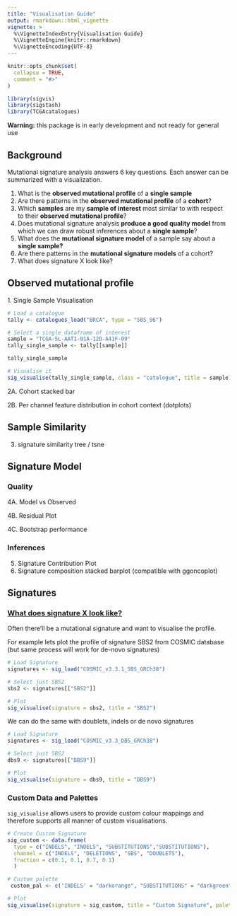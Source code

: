 ```yaml
---
title: "Visualisation Guide"
output: rmarkdown::html_vignette
vignette: >
  %\VignetteIndexEntry{Visualisation Guide}
  %\VignetteEngine{knitr::rmarkdown}
  %\VignetteEncoding{UTF-8}
---
```


```r
knitr::opts_chunk$set(
  collapse = TRUE,
  comment = "#>"
)
```

```r
library(sigvis)
library(sigstash)
library(TCGAcatalogues)
```

**Warning:** this package is in early development and not ready for general use

## Background

Mutational signature analysis answers 6 key questions. Each answer can be summarized with a visualization.

1.  What is the **observed mutational profile** of a **single sample**
2.  Are there patterns in the **observed mutational profile** of a **cohort**?
3.  Which **samples** are my **sample of interest** most similar to with respect to their **observed mutational profile**?
4.  Does mutational signature analysis **produce a good quality model** from which we can draw robust inferences about a **single sample**?
5.  What does the **mutational signature model** of a sample say about a **single sample?**
6.  Are there patterns in the **mutational signature models** of a cohort?
7.  What does signature X look like?

## **Observed mutational profile**

1\. Single Sample Visualisation

```r

# Load a catalogue
tally <- catalogues_load("BRCA", type = "SBS_96")

# Select a single dataframe of interest
sample = "TCGA-5L-AAT1-01A-12D-A41F-09"
tally_single_sample <- tally[[sample]]

tally_single_sample

# Visualise it
sig_visualise(tally_single_sample, class = "catalogue", title = sample)
```

2A. Cohort stacked bar

2B. Per channel feature distribution in cohort context (dotplots)

## Sample Similarity

3.  signature similarity tree / tsne

## Signature Model

### Quality

4A. Model vs Observed

4B. Residual Plot

4C. Bootstrap performance

### Inferences

5.  Signature Contribution Plot
6.  Signature composition stacked barplot (compatible with ggoncoplot)

## Signatures

### [**What does signature X look like?**]{.underline}

Often there'll be a mutational signature and want to visualise the profile.

For example lets plot the profile of signature SBS2 from COSMIC database (but same process will work for de-novo signatures)

```r
# Load Signature
signatures <- sig_load("COSMIC_v3.3.1_SBS_GRCh38")

# Select just SBS2
sbs2 <- signatures[["SBS2"]]

# Plot
sig_visualise(signature = sbs2, title = "SBS2")

```

We can do the same with doublets, indels or de novo signatures

```r
# Load Signature
signatures <- sig_load("COSMIC_v3.3_DBS_GRCh38")

# Select just SBS2
dbs9 <- signatures[["DBS9"]]

# Plot
sig_visualise(signature = dbs9, title = "DBS9")
```

### Custom Data and Palettes

`sig_visualise` allows users to provide custom colour mappings and therefore supports all manner of custom visualisations.

```r
# Create Custom Signature
sig_custom <- data.frame(
  type = c("INDELS", "INDELS", "SUBSTITUTIONS","SUBSTITUTIONS"),
  channel = c("INDELS", "DELETIONS", "SBS", "DOUBLETS"),
  fraction = c(0.1, 0.1, 0.7, 0.1)
  )

# Custom palette
 custom_pal <- c('INDELS' = "darkorange", "SUBSTITUTIONS" = "darkgreen")

# Plot
sig_visualise(signature = sig_custom, title = "Custom Signature", palette = custom_pal)
```
